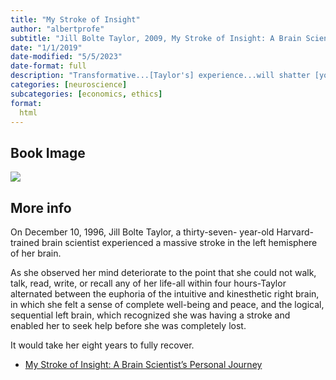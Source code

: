```yaml
---
title: "My Stroke of Insight"
author: "albertprofe"
subtitle: "Jill Bolte Taylor, 2009, My Stroke of Insight: A Brain Scientist's Personal Journey"
date: "1/1/2019"
date-modified: "5/5/2023"
date-format: full
description: "Transformative...[Taylor's] experience...will shatter [your] own perception of the world."
categories: [neuroscience]
subcategories: [economics, ethics]
format:
  html
---
```


## Book Image

![](/books/MyStrokeofInsight.jpg)

## More info

On December 10, 1996, Jill Bolte Taylor, a thirty-seven- year-old Harvard-trained brain scientist experienced a massive stroke in the left hemisphere of her brain.

As she observed her mind deteriorate to the point that she could not walk, talk, read, write, or recall any of her life-all within four hours-Taylor alternated between the euphoria of the intuitive and kinesthetic right brain, in which she felt a sense of complete well-being and peace, and the logical, sequential left brain, which recognized she was having a stroke and enabled her to seek help before she was completely lost.

It would take her eight years to fully recover.

- [My Stroke of Insight: A Brain Scientist's Personal Journey](https://www.amazon.com/My-Stroke-Insight-Scientists-Personal/dp/0452295548){.external}

